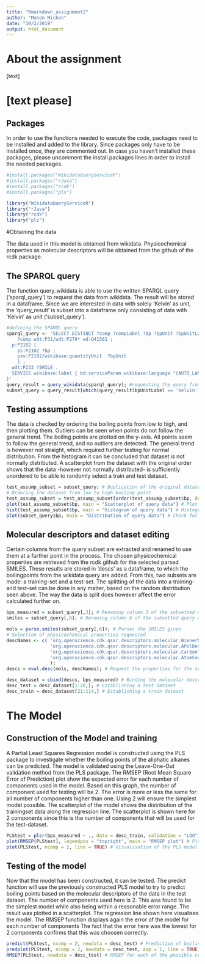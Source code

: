 ```yaml
---
title: "Rmarkdown_assignment2"
author: "Manon Michon"
date: "10/2/2019"
output: html_document
---
```

# About the assignment
[text]

# [text please]
## Packages

In order to use the functions needed to execute the code, packages need to be installed and added to the library.
Since packages only have to be installed once, they are commented out. In case you haven't installed these packages, please uncomment the install.packages lines in order to install the needed packages.

```r

#install.packages("WikidataQueryServiceR")
#install.packages("rJava")
#install.packages("rcdk")
#install.packages("pls")

library("WikidataQueryServiceR")
library("rJava")
library("rcdk")
library("pls")
```

#Obtaining the data

The data used in this model is obtained from wikidata. Physicochemical properties as molecular descriptors will be obtained from the github of the rcdk package.

## The SPARQL query

The function query_wikidata is able to use the written SPARQL query ('sparql_query') to request the data from wikidata. The result will be stored in a dataframe. Since we are interested in data with solely 'Kelvin' as unit, the 'query_result' is subset into a dataframe only consisting of data with 'Kelvin' as unit ('subset_query').

``` r
#defining the SPARQL query
sparql_query <- 'SELECT DISTINCT ?comp ?compLabel ?bp ?bpUnit ?bpUnitLabel ?SMILE WHERE {
    ?comp wdt:P31/wdt:P279* wd:Q41581 ;
  p:P2102 [
    ps:P2102 ?bp ;
    psv:P2102/wikibase:quantityUnit  ?bpUnit
    ] ;
  wdt:P233 ?SMILE .
  SERVICE wikibase:label { bd:serviceParam wikibase:language "[AUTO_LANGUAGE],en". }
}'
query_result = query_wikidata(sparql_query); #requesting the query from the wikidata server
subset_query = query_result[which(query_result$bpUnitLabel == 'kelvin'),]; #selecting the required data
```

## Testing assumptions

The data is checked by ordering the boiling points from low to high, and then plotting them. Outliers can be seen when points do not follow the general trend. The boiling points are plotted on the y-axis. All points seem to follow the general trend, and no outliers are detected. The general trend is however not straight, which required further testing for normal distribution. From the histogram it can be concluded that dataset is not normally distributed. A scatterplot from the dataset with the original order shows that the data -however not normally distributed- is sufficiently unordered to be able to randomly select a train and test dataset.

``` r
test_assump_subset = subset_query; # Duplication of the original dataset
# Ordering the dataset from low to high boiling point
test_assump_subset = test_assump_subset[order(test_assump_subset$bp, decreasing = FALSE),] 
plot(test_assump_subset$bp, main = "Scatterplot of query data") # Plot the boilingpoint
hist(test_assump_subset$bp, main = "Histogram of query data") # Histogram to check for normal distribution
plot(subset_query$bp, main = "Distribution of query data") # Check for inequality of data distribution in the original dataset.

```

## Molecular descriptors and dataset editing

Certain columns from the query subset are extracted and renamed to use them at a further point in the process.
The chosen physicochemical properties are retrieved from the rcdk github for the selected parsed SMILES. These results are stored in 'descs' as a dataframe, to which the boilingpoints from the wikidata query are added. From this, two subsets are made: a training-set and a test-set. The splitting of the data into a training- and test-set can be done in any matter, based on the random distribution seen above. The way the data is split does however affect the error calculated further on.

``` r
bps_measured = subset_query[,3]; # Renaming column 3 of the subsetted query data to further use this column
smiles = subset_query[,6]; # Renaming column 6 of the subsetted query data to further use this column

mols = parse.smiles(subset_query[,6]); # Parses the SMILES given
# Selection of physicochemical properties requested
descNames <- c( 'org.openscience.cdk.qsar.descriptors.molecular.WienerNumbersDescriptor',
                'org.openscience.cdk.qsar.descriptors.molecular.APolDescriptor',
                'org.openscience.cdk.qsar.descriptors.molecular.CarbonTypesDescriptor',
                'org.openscience.cdk.qsar.descriptors.molecular.AtomCountDescriptor'
                );
descs = eval.desc(mols, descNames); # Request the properties for the selected SMILES

desc_dataset = cbind(descs, bps_measured) # Binding the molecular descriptors with boilingpoints
desc_test = desc_dataset[1:20,]; # Establishing a test dataset
desc_train = desc_dataset[21:114,] # Establishing a train dataset
```


# The Model

## Construction of the Model and training

A Partial Least Squares Regression model is constructed using the PLS package to investigate whether the boiling points of the aliphatic alkanes can be predicted. The model is validated using the Leave-One-Out validation method from the PLS package.
The RMSEP (Root Mean Square Error of Prediction) plot show the expected error for each number of components used in the model. Based on this graph, the number of component used for testing will be 2. The error is more or less the same for all number of components higher than one. Using 2 will ensure the simplest model possible.
The scatterplot of the model shows the distribution of the trainingset data along the regression line. The scatterplot is shown here for 2 components since this is the number of components that will be used for the test-dataset.

``` r
PLStest = plsr(bps_measured ~ ., data = desc_train, validation = "LOO"); # Partial Least Square model
plot(RMSEP(PLStest), legendpos = "topright", main = "RMSEP plot") # Plot the error for each amount of latent variables considered
plot(PLStest, ncomp = 2, line = TRUE) # Visualisation of the PLS model
```

## Testing of the model

Now that the model has been constructed, it can be tested. The predict function will use the previously constructed PLS model to try to predict boiling points based on the molecular descriptors of the data in the test dataset. The number of components used here is 2. This was found to be the simplest model while also being within a reasonable error range.
The result was plotted in a scatterplot. The regression line shown here visualises the model.
The RMSEP function displays again the error of the model for each number of components The fact that the error here was the lowest for 2 components confirms that this was choosen correctly.


``` r
predict(PLStest, ncomp = 2, newdata = desc_test) # Prediction of boilingpoints using the test data
predplot(PLStest, ncomp = 2, newdata = desc_test, asp = 1, line = TRUE) # The test data is plotted
RMSEP(PLStest, newdata = desc_test) # RMSEP for each of the possible components for the test dataset
```



